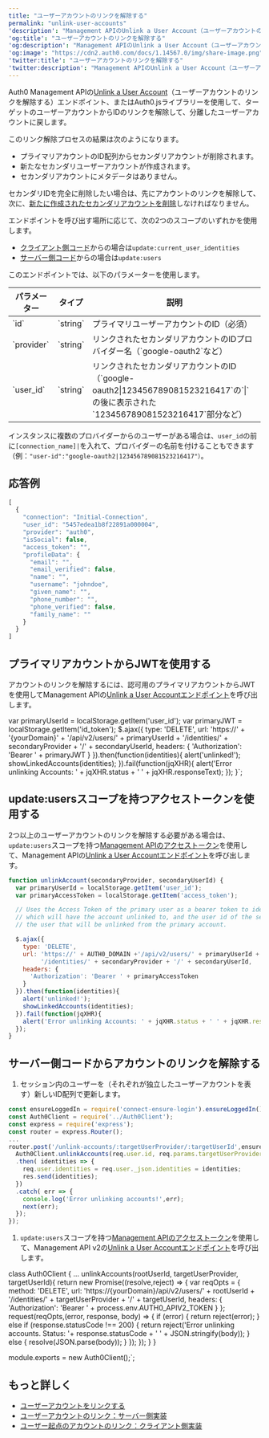 ```yaml
---
title: "ユーザーアカウントのリンクを解除する"
permalink: "unlink-user-accounts"
'description': "Management APIのUnlink a User Account（ユーザーアカウントのリンクを解除する）エンドポイントを使用して、ターゲットのユーザーアカウントからIDのリンクを解除して、分離したユーザーアカウントに戻す方法を説明します。"
'og:title': "ユーザーアカウントのリンクを解除する"
'og:description': "Management APIのUnlink a User Account（ユーザーアカウントのリンクを解除する）エンドポイントを使用して、ターゲットのユーザーアカウントからIDのリンクを解除して、分離したユーザーアカウントに戻す方法を説明します。"
'og:image': "https://cdn2.auth0.com/docs/1.14567.0/img/share-image.png"
'twitter:title': "ユーザーアカウントのリンクを解除する"
'twitter:description': "Management APIのUnlink a User Account（ユーザーアカウントのリンクを解除する）エンドポイントを使用して、ターゲットのユーザーアカウントからIDのリンクを解除して、分離したユーザーアカウントに戻す方法を説明します。"
---
```



Auth0 <Tooltip data-tooltip-id="react-containers-DefinitionTooltip-0" href="/docs/ja-jp/glossary?term=management-api" tip="Management API: 顧客が管理タスクを実行できるようにするための製品。" cta="用語集の表示">Management API</Tooltip>の[Unlink a User Account](/docs/ja-jp/api/management/v2#!/Users/delete_user_identity_by_user_id)（ユーザーアカウントのリンクを解除する）エンドポイント、またはAuth0.jsライブラリーを使用して、ターゲットのユーザーアカウントからIDのリンクを解除して、分離したユーザーアカウントに戻します。

このリンク解除プロセスの結果は次のようになります。

* プライマリアカウントのID配列からセカンダリアカウントが削除されます。
* 新たなセカンダリユーザーアカウントが作成されます。
* セカンダリアカウントにメタデータはありません。

セカンダリIDを完全に削除したい場合は、先にアカウントのリンクを解除して、次に、[新たに作成されたセカンダリアカウントを削除](/docs/ja-jp/manage-users/user-accounts/delete-users)しなければなりません。

エンドポイントを呼び出す場所に応じて、次の2つのスコープのいずれかを使用します。

* [クライアント側コード](/docs/ja-jp/manage-users/user-accounts/user-account-linking/user-initiated-account-linking-client-side-implementation)からの場合は`update:current_user_identities`
* [サーバー側コード](/docs/ja-jp/manage-users/user-accounts/user-account-linking/suggested-account-linking-server-side-implementation)からの場合は`update:users`

このエンドポイントでは、以下のパラメーターを使用します。

<table class="table"><thead>
<tr>
<th>パラメーター</th>
<th>タイプ</th>
<th>説明</th>
</tr>
</thead>
<tbody>
<tr>
<td>`id`</td>
<td>`string`</td>
<td>プライマリユーザーアカウントのID（必須）</td>
</tr>
<tr>
<td>`provider`</td>
<td>`string`</td>
<td>リンクされたセカンダリアカウントのIDプロバイダー名（`google-oauth2`など）</td>
</tr>
<tr>
<td>`user_id`</td>
<td>`string`</td>
<td>リンクされたセカンダリアカウントのID（`google-oauth2|123456789081523216417`の`|`の後に表示された`123456789081523216417`部分など）</td>
</tr>
</tbody>
</table>

インスタンスに複数のプロバイダーからのユーザーがある場合は、`user_id`の前に`[connection_name]|`を入れて、プロバイダーの名前を付けることもできます（例：`"user-id":"google-oauth2|123456789081523216417"）`。

## 応答例

```javascript lines
[
  {
    "connection": "Initial-Connection",
    "user_id": "5457edea1b8f22891a000004",
    "provider": "auth0",
    "isSocial": false,
    "access_token": "",
    "profileData": {
      "email": "",
      "email_verified": false,
      "name": "",
      "username": "johndoe",
      "given_name": "",
      "phone_number": "",
      "phone_verified": false,
      "family_name": ""
    }
  }
]
```

## プライマリアカウントからJWTを使用する

アカウントのリンクを解除するには、認可用のプライマリアカウントから<Tooltip data-tooltip-id="react-containers-DefinitionTooltip-3" href="/docs/ja-jp/glossary?term=json-web-token" tip="JSON Web Token（JWT）: 二者間のクレームを安全に表現するために使用される標準IDトークン形式（および多くの場合、アクセストークン形式）。" cta="用語集の表示">JWT</Tooltip>を使用してManagement APIの[Unlink a User Accountエンドポイント](/docs/ja-jp/api/v2#!/Users/delete_user_identity_by_user_id)を呼び出します。

  var primaryUserId = localStorage.getItem('user_id');
  var primaryJWT = localStorage.getItem('id_token');
  $.ajax({
    type: 'DELETE',
    url: 'https://' + '{yourDomain}' + '/api/v2/users/' + primaryUserId +
         '/identities/' + secondaryProvider + '/' + secondaryUserId,
    headers: {
      'Authorization': 'Bearer ' + primaryJWT
    }
  }).then(function(identities){
    alert('unlinked!');
    showLinkedAccounts(identities);
  }).fail(function(jqXHR){
    alert('Error unlinking Accounts: ' + jqXHR.status + ' ' + jqXHR.responseText);
  });
}`;

<AuthCodeBlock children={codeExample1} language="javascript" />

## update:usersスコープを持つアクセストークンを使用する

2つ以上のユーザーアカウントのリンクを解除する必要がある場合は、`update:users`スコープを持つ[Management APIのアクセストークン](/docs/ja-jp/api/v2/tokens)を使用して、Management APIの[Unlink a User Accountエンドポイント](/docs/ja-jp/api/v2#!/Users/delete_user_identity_by_user_id)を呼び出します。

```javascript lines
function unlinkAccount(secondaryProvider, secondaryUserId) {
  var primaryUserId = localStorage.getItem('user_id');
  var primaryAccessToken = localStorage.getItem('access_token');

  // Uses the Access Token of the primary user as a bearer token to identify the account
  // which will have the account unlinked to, and the user id of the secondary user, to identify
  // the user that will be unlinked from the primary account.

  $.ajax({
    type: 'DELETE',
    url: 'https://' + AUTH0_DOMAIN +'/api/v2/users/' + primaryUserId +
         '/identities/' + secondaryProvider + '/' + secondaryUserId,
    headers: {
      'Authorization': 'Bearer ' + primaryAccessToken
    }
  }).then(function(identities){
    alert('unlinked!');
    showLinkedAccounts(identities);
  }).fail(function(jqXHR){
    alert('Error unlinking Accounts: ' + jqXHR.status + ' ' + jqXHR.responseText);
  });
}
```

## サーバー側コードからアカウントのリンクを解除する

1. セッション内のユーザーを（それぞれが独立したユーザーアカウントを表す）新しいID配列で更新します。

```javascript lines
const ensureLoggedIn = require('connect-ensure-login').ensureLoggedIn();
const Auth0Client = require('../Auth0Client');
const express = require('express');
const router = express.Router();
...
router.post('/unlink-accounts/:targetUserProvider/:targetUserId',ensureLoggedIn, (req,res,next) => {
  Auth0Client.unlinkAccounts(req.user.id, req.params.targetUserProvider, req.params.targetUserId)
  .then( identities => {
    req.user.identities = req.user._json.identities = identities;
    res.send(identities);
  })
  .catch( err => {
    console.log('Error unlinking accounts!',err);
    next(err);
  });
});
```

1. `update:users`スコープを持つ[Management APIのアクセストークン](/docs/ja-jp/api/v2/tokens)を使用して、Management API v2の[Unlink a User Accountエンドポイント](/docs/ja-jp/api/v2#!/Users/delete_user_identity_by_user_id)を呼び出します。


class Auth0Client {
  ...
  unlinkAccounts(rootUserId, targetUserProvider, targetUserId){
    return new Promise((resolve,reject) => {
      var reqOpts = {
        method: 'DELETE',
        url: 'https://{yourDomain}/api/v2/users/' + rootUserId +
            '/identities/' + targetUserProvider + '/' + targetUserId,
        headers: {
          'Authorization': 'Bearer ' + process.env.AUTH0_APIV2_TOKEN
        }
      };
      request(reqOpts,(error, response, body) => {
        if (error) {
          return reject(error);
        } else if (response.statusCode !== 200) {
          return reject('Error unlinking accounts. Status: '+ response.statusCode + ' ' + JSON.stringify(body));
        } else {
          resolve(JSON.parse(body));
        }
      });
    });
  }
}

module.exports = new Auth0Client();`;

<AuthCodeBlock children={codeExample2} language="javascript" />

## もっと詳しく

* [ユーザーアカウントをリンクする](/docs/ja-jp/manage-users/user-accounts/user-account-linking/link-user-accounts)
* [ユーザーアカウントのリンク：サーバー側実装](/docs/ja-jp/manage-users/user-accounts/user-account-linking/suggested-account-linking-server-side-implementation)
* [ユーザー起点のアカウントのリンク：クライアント側実装](/docs/ja-jp/manage-users/user-accounts/user-account-linking/user-initiated-account-linking-client-side-implementation)